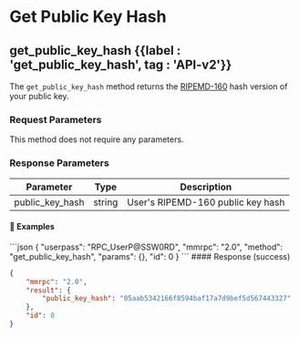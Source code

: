 
# Get Public Key Hash

## get\_public\_key\_hash {{label : 'get_public_key_hash', tag : 'API-v2'}}

The `get_public_key_hash` method returns the [RIPEMD-160](https://en.bitcoin.it/wiki/RIPEMD-160) hash version of your public key.

### Request Parameters

This method does not require any parameters.

### Response Parameters

| Parameter         | Type   | Description                       |
| ----------------- | ------ | --------------------------------- |
| public\_key\_hash | string | User's RIPEMD-160 public key hash |

#### 📌 Examples

<CodeGroup title="Get Public Key Hash" tag="POST" label="get_public_key_hash" mm2MethodDecorate="true">
  ```json
  {
    "userpass": "RPC_UserP@SSW0RD",
    "mmrpc": "2.0",
    "method": "get_public_key_hash",
    "params": {},
    "id": 0
  }
  ```
</CodeGroup>

<CollapsibleSection expandedText="Hide Get Public Key Hash Response" collapsedText="Show Get Public Key Hash Response">
  #### Response (success)

  ```json
  {
      "mmrpc": "2.0",
      "result": {
          "public_key_hash": "05aab5342166f8594baf17a7d9bef5d567443327"
      },
      "id": 0
  }
  ```
</CollapsibleSection>
